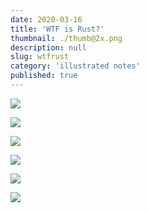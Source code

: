 ```yaml
---
date: 2020-03-16
title: 'WTF is Rust?'
thumbnail: ./thumb@2x.png
description: null
slug: wtfrust
category: 'illustrated notes'
published: true
---
```


![](./WTFRust_1.png)

![](./WTFRust_2.png)

![](./WTFRust_3.png)

![](./WTFRust_4.png)

![](./WTFRust_5.png)

![](./WTFRust_6.png)

